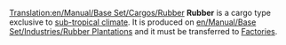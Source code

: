 [[Translation:en/Manual/Base Set/Cargos/Rubber]]
{{en/Manual/Base Set/Cargos/Cargo|
name=Rubber|
image=en/Manual/Base Set/Industries/Rubberplantation.png|
produced=[[en/Manual/Base Set/Industries/Rubber Plantation]]|
accepted=[[en/Manual/Base Set/Industries/Factory]]
}}
'''Rubber''' is a cargo type exclusive to [[en/Manual/Climates#sub-tropical|sub-tropical climate]]. It is produced on [[en/Manual/Base Set/Industries/Rubber Plantation]]s and it must be transferred to [[en/Manual/Base Set/Industries/Factory|Factories]].

{{en/Stub}}